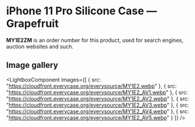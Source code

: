 
# iPhone 11 Pro Silicone Case — Grapefruit

<Callout type='info' emoji='👉🏻'>**MY1E2ZM** is an order number for this product, used for search engines, auction websites and such.</Callout>

## Image gallery

<LightboxComponent
    images={[
      {
        src: "https://cloudfront.everycase.org/everysource/MY1E2.webp"
      },
      {
        src: "https://cloudfront.everycase.org/everysource/MY1E2_AV1.webp"
      },
      {
        src: "https://cloudfront.everycase.org/everysource/MY1E2_AV2.webp"
      },
      {
        src: "https://cloudfront.everycase.org/everysource/MY1E2_AV3.webp"
      },
      {
        src: "https://cloudfront.everycase.org/everysource/MY1E2_AV4.webp"
      },
      {
        src: "https://cloudfront.everycase.org/everysource/MY1E2_AV5.webp"
      }
    ]}
  />
